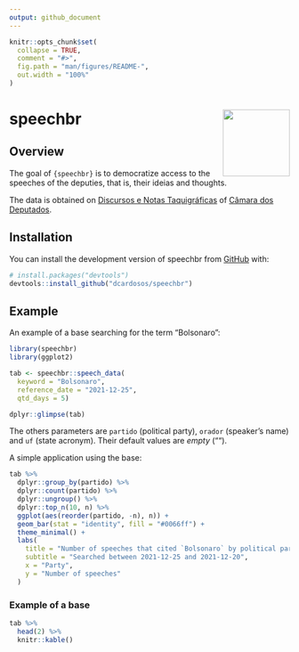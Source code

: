 ```yaml
---
output: github_document
---
```


<!-- README.md is generated from README.Rmd. Please edit that file -->

```r
knitr::opts_chunk$set(
  collapse = TRUE,
  comment = "#>",
  fig.path = "man/figures/README-",
  out.width = "100%"
)
```

# speechbr <img src="man/figures/hexlogo.png" align="right" width = "120px"/>


<!-- badges: start -->
<!-- badges: end -->

## Overview

The goal of `{speechbr}` is to democratize access to the speeches of the deputies, that is, their ideias and thoughts.

The data is obtained on [Discursos e Notas Taquigráficas](https://www2.camara.leg.br/atividade-legislativa/discursos-e-notas-taquigraficas) of [Câmara dos Deputados](https://www.camara.leg.br/).

## Installation

You can install the development version of speechbr from [GitHub](https://github.com/) with:

```r
# install.packages("devtools")
devtools::install_github("dcardosos/speechbr")
```

## Example

An example of a base searching for the term "Bolsonaro":

```r
library(speechbr)
library(ggplot2)

tab <- speechbr::speech_data(
  keyword = "Bolsonaro",
  reference_date = "2021-12-25",
  qtd_days = 5)

dplyr::glimpse(tab)
```

The others parameters are `partido` (political party), `orador` (speaker's name) and `uf` (state acronym). Their default values are _empty_ ("").

A simple application using the base:

```r
tab %>% 
  dplyr::group_by(partido) %>% 
  dplyr::count(partido) %>% 
  dplyr::ungroup() %>% 
  dplyr::top_n(10, n) %>%
  ggplot(aes(reorder(partido, -n), n)) +
  geom_bar(stat = "identity", fill = "#0066ff") +
  theme_minimal() +
  labs(
    title = "Number of speeches that cited `Bolsonaro` by political party",
    subtitle = "Searched between 2021-12-25 and 2021-12-20", 
    x = "Party",
    y = "Number of speeches"
  )
```

### Example of a base

```r

tab %>% 
  head(2) %>%
  knitr::kable()
```
